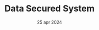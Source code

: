 ---
draft: false
date: "25 apr 2024"
title: "Data Secured System"
short_description: "Personalize to excel at your use cases and speak in your voice model work for you"
image: "/assets/imgs/icon/icon-s-11.png"
meta:
  meta_title: "Data Secured System"
  meta_description: "Data Secured System description"
---